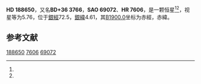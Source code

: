 {{Starbox begin
| name = HD 188650
}}
{{Starbox observe
| epoch = [[J2000.0|J2000.0]]
| constell = {{星座名待查}}<ref name=SIMBAD>{{cite web
 | url=http://simbad.u-strasbg.fr/simbad/sim-id?Ident=HR+7606
 | title=Pulsating variable Star
 | publisher=Centre de Données astronomiques de Strasbourg
 | work=SIMBAD
 | accessdate=2012-07-13
 | archive-date=2019-07-25
 | archive-url=https://web.archive.org/web/20190725062546/http://simbad.u-strasbg.fr/simbad/sim-id%3FIdent%3DHR%2B7606
 }}</ref><ref name=DATA>{{cite web
 | url=http://vizier.u-strasbg.fr/viz-bin/VizieR-5?-out.add=.&-source=5050&-corr=PK=HR&-out.max=9999&HR=7606
 | title=VizieR Detailed Page
 | accessdate=2012-07-13
 | archive-date=2016-03-04
 | archive-url=https://web.archive.org/web/20160304234803/http://vizier.u-strasbg.fr/viz-bin/VizieR-5?-out.add=.&-source=5050&-corr=PK=HR&-out.max=9999&HR=7606
 | dead-url=no
 }}</ref>
| 星官 = 
| ra = {{RA|19|54|48.3}}<ref name=SIMBAD /><ref name=DATA />
| dec = {{DEC|+36|59|46}}<ref name=SIMBAD /><ref name=DATA />
| appmag_v = 5.76<ref name=SIMBAD /><ref name=DATA />
}}
{{Starbox character
| class = G1Ib-IICH1Fe-1Ca-1<ref name=SIMBAD /><ref name=DATA />
| b-v = 0.75<ref name=SIMBAD /><ref name=DATA />
| u-b = 0.35<ref name=SIMBAD /><ref name=DATA />
| r-i = <ref name=SIMBAD /><ref name=DATA />
| variable = 
}}
{{Starbox astrometry
| radial_v = 0.35
| prop_mo_ra = -24
| parallax = 
| p_error = 
}}
{{Starbox catalog
| names =BD+36 3766，[[SAO星表|SAO]] 69072，[[HD星表|HD]] 188650，[[HR星表|HR]] 7606}}
{{Starbox reference |Simbad=HR+7606}}
{{Starbox end}}

'''HD 188650'''，又名'''BD+36 3766'''，'''SAO 69072'''、'''HR 7606'''，是一颗恒星<ref name=SIMBAD /><ref name=DATA />，视星等为5.76，位于[[銀道座標系|銀經]]72.5，[[銀道座標系|銀緯]]4.61，其[[B1900.0|B1900.0]]坐标为赤經{{RA|19|51|9}}，赤緯{{DEC|+36|4.61|55}}。

== 参考文献 ==
{{reflist}}

{{star-stub}}

[[Category:HD和HDE天體|188650]]
[[Category:HR天體|7606]]
[[Category:SAO天體|69072]]